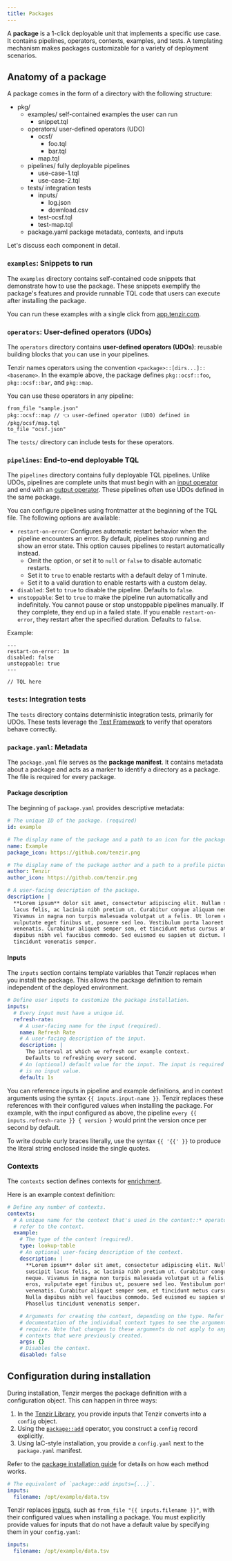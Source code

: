 ```yaml
---
title: Packages
---
```


A **package** is a 1-click deployable unit that implements a specific use case. It
contains pipelines, operators, contexts, examples, and tests. A templating
mechanism makes packages customizable for a variety of deployment scenarios.

## Anatomy of a package

A package comes in the form of a directory with the following structure:


<FileTree>

- pkg/
  - examples/ self-contained examples the user can run
    - snippet.tql
  - operators/ user-defined operators (UDO)
    - ocsf/
      - foo.tql
      - bar.tql
    - map.tql
  - pipelines/ fully deployable pipelines
    - use-case-1.tql
    - use-case-2.tql
  - tests/ integration tests
    - inputs/
      - log.json
      - download.csv
    - test-ocsf.tql
    - test-map.tql
  - package.yaml package metadata, contexts, and inputs

</FileTree>

Let's discuss each component in detail.

### `examples`: Snippets to run

The `examples` directory contains self-contained code snippets that demonstrate
how to use the package. These snippets exemplify the package's features and
provide runnable TQL code that users can execute after installing the package.

You can run these examples with a single click from
[app.tenzir.com](https://app.tenzir.com).

### `operators`: User-defined operators (UDOs)

The `operators` directory contains **user-defined operators (UDOs)**: reusable
building blocks that you can use in your pipelines.

Tenzir names operators using the convention `<package>::[dirs...]::<basename>`.
In the example above, the package defines `pkg::ocsf::foo`, `pkg::ocsf::bar`,
and `pkg::map`.

You can use these operators in any pipeline:

```tql
from_file "sample.json"
pkg::ocsf::map // 👈 user-defined operator (UDO) defined in /pkg/ocsf/map.tql
to_file "ocsf.json"
```

The `tests/` directory can include tests for these operators.

### `pipelines`: End-to-end deployable TQL

The `pipelines` directory contains fully deployable TQL pipelines. Unlike UDOs,
pipelines are complete units that must begin with an [input
operator](/explanations/architecture/pipeline) and end with an [output
operator](/explanations/architecture/pipeline). These pipelines often use UDOs
defined in the same package.

You can configure pipelines using frontmatter at the beginning of the TQL file.
The following options are available:

- `restart-on-error`: Configures automatic restart behavior when the pipeline
  encounters an error. By default, pipelines stop running and show an error
  state. This option causes pipelines to restart automatically instead.
  - Omit the option, or set it to `null` or `false` to disable automatic
    restarts.
  - Set it to `true` to enable restarts with a default delay of 1 minute.
  - Set it to a valid duration to enable restarts with a custom delay.
- `disabled`: Set to `true` to disable the pipeline. Defaults to `false`.
- `unstoppable`: Set to `true` to make the pipeline run automatically and
  indefinitely. You cannot pause or stop unstoppable pipelines manually. If
  they complete, they end up in a failed state. If you enable
  `restart-on-error`, they restart after the specified duration. Defaults to
  `false`.

Example:

```tql
---
restart-on-error: 1m
disabled: false
unstoppable: true
---

// TQL here
```

### `tests`: Integration tests

The `tests` directory contains deterministic integration tests, primarily for
UDOs. These tests leverage the [Test Framework](/reference/test-framework) to
verify that operators behave correctly.

### `package.yaml`: Metadata

The `package.yaml` file serves as the **package manifest**. It contains
metadata about a package and acts as a marker to identify a directory as a
package. The file is required for every package.

#### Package description

The beginning of `package.yaml` provides descriptive metadata:

```yaml
# The unique ID of the package. (required)
id: example

# The display name of the package and a path to an icon for the package.
name: Example
package_icon: https://github.com/tenzir.png

# The display name of the package author and a path to a profile picture.
author: Tenzir
author_icon: https://github.com/tenzir.png

# A user-facing description of the package.
description: |
  **Lorem ipsum** dolor sit amet, consectetur adipiscing elit. Nullam suscipit
  lacus felis, ac lacinia nibh pretium ut. Curabitur congue aliquam neque.
  Vivamus in magna non turpis malesuada volutpat ut a felis. Ut lorem eros,
  vulputate eget finibus ut, posuere sed leo. Vestibulum porta laoreet
  venenatis. Curabitur aliquet semper sem, et tincidunt metus cursus at. Nulla
  dapibus nibh vel faucibus commodo. Sed euismod eu sapien ut dictum. Phasellus
  tincidunt venenatis semper.
```

#### Inputs

The `inputs` section contains template variables that Tenzir replaces when you
install the package. This allows the package definition to remain independent
of the deployed environment.

```yaml
# Define user inputs to customize the package installation.
inputs:
  # Every input must have a unique id.
  refresh-rate:
    # A user-facing name for the input (required).
    name: Refresh Rate
    # A user-facing description of the input.
    description: |
      The interval at which we refresh our example context.
      Defaults to refreshing every second.
    # An (optional) default value for the input. The input is required if there
    # is no input value.
    default: 1s
```

You can reference inputs in pipeline and example definitions, and in context
arguments using the syntax `{{ inputs.input-name }}`. Tenzir replaces these
references with their configured values when installing the package. For
example, with the input configured as above, the pipeline `every {{
inputs.refresh-rate }} { version }` would print the version once per second by
default.

To write double curly braces literally, use the syntax `{{ '{{' }}` to produce
the literal string enclosed inside the single quotes.

### Contexts

The `contexts` section defines contexts for
[enrichment](/explanations/enrichment).

Here is an example context definition:

```yaml
# Define any number of contexts.
contexts:
  # A unique name for the context that's used in the context::* operators to
  # refer to the context.
  example:
    # The type of the context (required).
    type: lookup-table
    # An optional user-facing description of the context.
    description: |
      **Lorem ipsum** dolor sit amet, consectetur adipiscing elit. Nullam
      suscipit lacus felis, ac lacinia nibh pretium ut. Curabitur congue aliquam
      neque. Vivamus in magna non turpis malesuada volutpat ut a felis. Ut lorem
      eros, vulputate eget finibus ut, posuere sed leo. Vestibulum porta laoreet
      venenatis. Curabitur aliquet semper sem, et tincidunt metus cursus at.
      Nulla dapibus nibh vel faucibus commodo. Sed euismod eu sapien ut dictum.
      Phasellus tincidunt venenatis semper.

    # Arguments for creating the context, depending on the type. Refer to the
    # documentation of the individual context types to see the arguments they
    # require. Note that changes to these arguments do not apply to any
    # contexts that were previously created.
    args: {}
    # Disables the context.
    disabled: false
```

## Configuration during installation

During installation, Tenzir merges the package definition with a configuration
object. This can happen in three ways:

1. In the [Tenzir Library](https://app.tenzir.com/library), you provide inputs
   that Tenzir converts into a `config` object.
2. Using the [`package::add`](/reference/operators/package/add) operator,
   you construct a `config` record explicitly.
3. Using IaC-style installation, you provide a `config.yaml` next to the
   `package.yaml` manifest.

Refer to the [package installation guide](/guides/basic-usage/install-a-package)
for details on how each method works.

```yaml title="config.yaml"
# The equivalent of `package::add inputs={...}`.
inputs:
  filename: /opt/example/data.tsv
```

Tenzir replaces [inputs](/explanations/packages/#inputs), such as `from_file "{{
inputs.filename }}"`, with their configured values when installing a package.
You must explicitly provide values for inputs that do not have a default value
by specifying them in your `config.yaml`:

```yaml title="config.yaml"
inputs:
  filename: /opt/example/data.tsv
```
